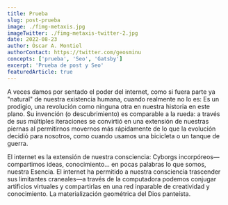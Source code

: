 ```yaml
---
title: Prueba
slug: post-prueba
image: ./fimg-metaxis.jpg
imageTwitter: ./fimg-metaxis-twitter-2.jpg
date: 2022-08-23
author: Óscar A. Montiel
authorContact: https://twitter.com/geosminu
concepts: ['prueba', 'Seo', 'Gatsby']
excerpt: 'Prueba de post y Seo'
featuredArticle: true
---
```


A veces damos por sentado el poder del internet, como si fuera parte ya "natural" de nuestra existencia humana, cuando realmente no lo es: Es un prodigio, una revolución como ninguna otra en nuestra historia en este plano.
Su invención (o descubrimiento) es comparable a la rueda: a través de sus múltiples iteraciones se convirtió en una extensión de nuestras piernas al permitirnos movernos más rápidamente de lo que la evolución decidió para nosotros, como cuando usamos una bicicleta o un tanque de guerra.

El internet es la extensión de nuestra consciencia: Cyborgs incorpóreos—compartimos ideas, conocimiento... en pocas palabras lo que somos, nuestra Esencia. El internet ha permitido a nuestra consciencia trascender sus limitantes craneales—a través de la computadora podemos conjugar artificios virtuales y compartirlas en una red inparable de creatividad y conocimiento. La materialización geométrica del Dios panteísta.
